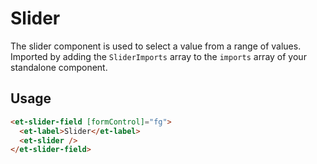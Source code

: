 # Slider

The slider component is used to select a value from a range of values.
Imported by adding the `SliderImports` array to the `imports` array of your standalone component.

## Usage

```html
<et-slider-field [formControl]="fg">
  <et-label>Slider</et-label>
  <et-slider />
</et-slider-field>
```
